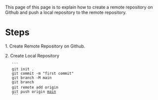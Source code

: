 This page of this page is to explain how to create a remote repository on Github and push a local repository to the remote repository.

= Steps =
1. Create Remote Repository on Github.

2. Create Local Repository
    ```
    git init .
    git commit -m "first commit"
    git branch -M main
    git branch
    git remote add origin <your git remote repository url>
    git push origin [[main]]
    ```
